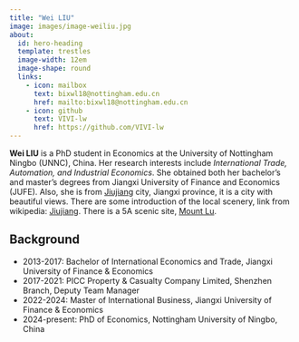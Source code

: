 ```yaml
---
title: "Wei LIU"
image: images/image-weiliu.jpg
about:
  id: hero-heading
  template: trestles
  image-width: 12em
  image-shape: round
  links:
    - icon: mailbox
      text: bixwl18@nottingham.edu.cn
      href: mailto:bixwl18@nottingham.edu.cn
    - icon: github
      text: VIVI-lw
      href: https://github.com/VIVI-lw
---
```


::: {#hero-heading}
**Wei LIU** is a PhD student in Economics at the University of Nottingham Ningbo (UNNC), China. Her research interests include *International Trade, Automation, and Industrial Economics*. She obtained both her bachelor’s and master’s degrees from Jiangxi University of Finance and Economics (JUFE). Also, she is from [Jiujiang](https://en.wikipedia.org/wiki/Jiujiang) city, Jiangxi province, it is a city with beautiful views. There are some introduction of the local scenery, link from wikipedia: [Jiujiang](https://en.wikipedia.org/wiki/Jiujiang). There is a 5A scenic site, [Mount Lu](https://en.wikipedia.org/wiki/Mount_Lu).


## Background

- 2013-2017: Bachelor of International Economics and Trade, Jiangxi University of Finance & Economics
- 2017-2021: PICC Property & Casualty Company Limited, Shenzhen Branch, Deputy Team Manager
- 2022-2024: Master of International Business, Jiangxi University of Finance & Economics
- 2024-present: PhD of Economics, Nottingham University of Ningbo, China

:::
